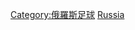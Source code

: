 {{Commonscat|Association football referees from Russia}}

[[Category:俄羅斯足球|Category:俄羅斯足球]]
[[Category:各國足球裁判|Russia]]
